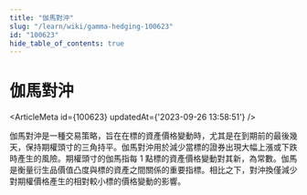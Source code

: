 ```yaml
---
title: "伽馬對沖"
slug: "/learn/wiki/gamma-hedging-100623"
id: "100623"
hide_table_of_contents: true
---
```



# 伽馬對沖

<ArticleMeta id={100623} updatedAt={'2023-09-26 13:58:51'} />
<div className='border-solid border-b border-t-0 my-4 border-[var(--ifm-color-gray-300)]' />

伽馬對沖是一種交易策略，旨在在標的資產價格變動時，尤其是在到期前的最後幾天，保持期權頭寸的三角持平。伽馬對沖用於減少當標的證券出現大幅上漲或下跌時產生的風險。期權頭寸的伽馬指每 1 點標的資產價格變動對其新，為常數。伽馬是衡量衍生品價值凸度與標的資產之間關係的重要指標。相比之下，對沖換僅減少對期權價格產生的相對較小標的價格變動的影響。
